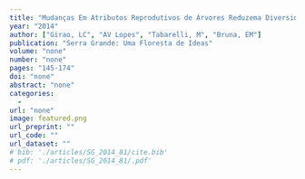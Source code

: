 ```yaml
---
title: "Mudanças Em Atributos Reprodutivos de Árvores Reduzema Diversidade Funcional Em Uma Paisagem Fragmentada de Floresta Atlântica"
year: "2014"
author: ["Girao, LC", "AV Lopes", "Tabarelli, M", "Bruna, EM"]
publication: "Serra Grande: Uma Floresta de Ideas"
volume: "none"
number: "none"
pages: "145-174"
doi: "none"
abstract: "none"
categories: 
  - 
url: "none"
image: featured.png
url_preprint: ""
url_code: ""
url_dataset: ""
# bib: './articles/SG_2014_81/cite.bib'
# pdf: './articles/SG_2014_81/.pdf'
---
```

